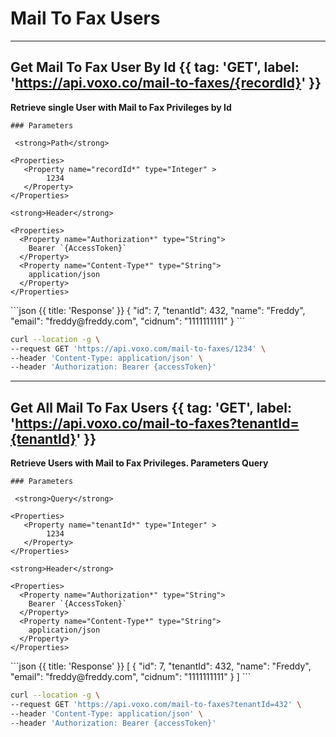 
# Mail To Fax Users

---

## Get Mail To Fax User By Id {{ tag: 'GET', label: 'https://api.voxo.co/mail-to-faxes/{recordId}' }}

<Row>
  <Col>
    <strong>Retrieve single User with Mail to Fax Privileges by Id</strong>

    ### Parameters

     <strong>Path</strong>

    <Properties>
       <Property name="recordId*" type="Integer" >
            1234
       </Property>
    </Properties>

    <strong>Header</strong>

    <Properties>
      <Property name="Authorization*" type="String">
        Bearer `{AccessToken}`
      </Property>
      <Property name="Content-Type*" type="String">
        application/json
      </Property>
    </Properties>

  </Col>
  <Col sticky>
    ```json {{ title: 'Response' }}
    {
        "id": 7,
        "tenantId": 432,
        "name": "Freddy",
        "email": "freddy@freddy.com",
        "cidnum": "1111111111"
    }
    ```
  </Col>
</Row>


```bash {{ title: 'cURL' }}
curl --location -g \
--request GET 'https://api.voxo.com/mail-to-faxes/1234' \
--header 'Content-Type: application/json' \
--header 'Authorization: Bearer {accessToken}'
```

---

## Get All Mail To Fax Users {{ tag: 'GET', label: 'https://api.voxo.co/mail-to-faxes?tenantId={tenantId}' }}

<Row>
  <Col>
    <strong>Retrieve Users with Mail to Fax Privileges. Parameters Query</strong>

    ### Parameters

     <strong>Query</strong>

    <Properties>
       <Property name="tenantId*" type="Integer" >
            1234
       </Property>
    </Properties>

    <strong>Header</strong>

    <Properties>
      <Property name="Authorization*" type="String">
        Bearer `{AccessToken}`
      </Property>
      <Property name="Content-Type*" type="String">
        application/json
      </Property>
    </Properties>

  </Col>
  <Col sticky>
    ```json {{ title: 'Response' }}
    [
        {
            "id": 7,
            "tenantId": 432,
            "name": "Freddy",
            "email": "freddy@freddy.com",
            "cidnum": "1111111111"
        }
    ]
    ```
  </Col>
</Row>


```bash {{ title: 'cURL' }}
curl --location -g \
--request GET 'https://api.voxo.com/mail-to-faxes?tenantId=432' \
--header 'Content-Type: application/json' \
--header 'Authorization: Bearer {accessToken}'
```

